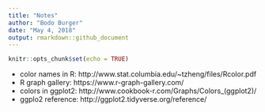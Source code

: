 ```yaml
---
title: "Notes"
author: "Bodo Burger"
date: "May 4, 2018"
output: rmarkdown::github_document
---
```


```r
knitr::opts_chunk$set(echo = TRUE)
```

- color names in R: http://www.stat.columbia.edu/~tzheng/files/Rcolor.pdf
- R graph gallery: https://www.r-graph-gallery.com/
- colors in ggplot2: http://www.cookbook-r.com/Graphs/Colors_(ggplot2)/
- ggplo2 reference: http://ggplot2.tidyverse.org/reference/
